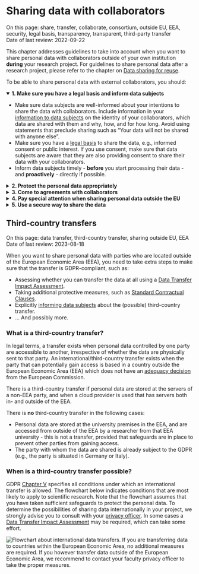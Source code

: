 # Sharing data with collaborators {#data-sharing-collaboration}

:::keywords
On this page: share, transfer, collaborate, consortium, outside EU, EEA, 
security, legal basis, transparency, transparent, third-party transfer    
Date of last review: 2022-09-22
:::

This chapter addresses guidelines to take into account when you want to share 
personal data with collaborators outside of your own institution **during** 
your research project. For guidelines to share personal data after a research 
project, please refer to the chapter on [Data sharing for reuse](#data-sharing-reuse). 

To be able to share personal data with external collaborators, you should:  

<details open="true"><summary><b>1. Make sure you have a legal basis and 
inform data subjects</b></summary>
  <div><ul>
      <li>Make sure data subjects are well-informed about your intentions to 
      share the data with collaborators. Include information in your 
      [information to data subjects](#privacy-notices) on the identity of your 
      collaborators, which data are shared with them and why, how, and for how 
      long. Avoid using statements that preclude sharing such as "Your data 
      will not be shared with anyone else".</li>
      <li>Make sure you have a [legal basis](#legal-basis) to 
      share the data, e.g., informed consent or public interest. If you use 
      consent, make sure that data subjects are aware that they are also 
      providing consent to share their data with your collaborators.</li>
      <li>Inform data subjects timely - <b>before</b> you start processing 
      their data - and <b>proactively</b> - directly if possible.</li>
    </ul>
  </div>
</details>

<details><summary><b>2. Protect the personal data appropriately</b></summary>
<div><ul>
      <li>[Assess the risks](#risk-assessment) of sharing the 
      data and the measures you will take to mitigate those in your 
      [Data Management Plan](https://www.uu.nl/en/research/research-data-management/guides/data-management-planning){target="_blank"}, 
      [privacy scan](#privacy-scan), or if applicable, 
      [Data Protection Impact Assessment](#dpia). 
      This is especially important if you will share your data with 
      collaborators outside of the European Economic Area.</li>
      <li>Share only the data that the collaborator needs (data minimisation), 
      for example by deleting unnecessary data, pseudonymising the data, and 
      sharing only with those who need access to the data.</li>
      <li>Make sure data subjects can still exercise their 
      [data subjects' rights](#data-subject-rights). For example, 
      if a data subject withdraws their consent, not only you, but also your 
      collaborators will have to stop processing the data subject’s personal 
      data. It is important to make clear how you and them will do so.</li>
</ul></div>
</details>

<details><summary><b>3. Come to agreements with collaborators</b></summary>
<div>
  In order to protect the personal data effectively, it is important to 
  determine which role every collaborator has: 
  [controller or processor](#definitions)? And if there are 
  multiple controllers, are they separate or joint controllers? For example, 
  in many collaborative research projects (e.g., in consortia), there are 
  multiple controllers that collectively determine why (e.g., research 
  question) and how (e.g., methods) to process personal data. These parties 
  are then joint controllers, and agreements need to be made in a 
  [joint controllers agreement](#joint-controller-agreement).
  <br><br>
  In any collaboration in which data are shared, you need to 
  ([art. 26](https://gdpr-info.eu/art-26-gdpr/){target="_blank"}):
  <ul>
    <li>Come to a formal agreement on:
    <ul>
      <li>The role of each party in the research project</li>
      <li>Respective responsibilities in terms of data protection, such as 
      informing data subjects and handling requests relating to data subjects' 
      rights</li>
      <li>Who is the main point of contact for data subjects</li>
    </ul></li>
    <li>Communicate (the essence of) the agreement to data subjects.</li>
  </ul>
  Your [privacy officer](#support) can help you draw up a valid agreement.
 </div>
</details>

<details><summary><b>4. Pay special attention when sharing personal data outside the EU</b></summary>
<div>
  If you share personal data with international collaborators (for example, 
  with countries that have no 
  [adequacy decision](https://ec.europa.eu/info/law/law-topic/data-protection/international-dimension-data-protection/adequacy-decisions_en){target="_blank"}), 
  you may need to take additional measures. Usually, these measures include 
  drawing up an agreement to make sure the other party is GDPR-compliant and 
  uses the necessary security measures (if you haven’t already done so). 
  Please refer to the page about [international transfers](#third-country-transfer)
  for more information, and contact your 
  [privacy officer](#support) to assist you with international transfers.
</div>
</details>

<details><summary><b>5. Use a secure way to share the data</b></summary>
<div><ul>
  <li><b>Granting access</b>: It is preferable to grant a user access 
          to an existing and safe infrastructure (e.g., add someone to a Yoda 
          group or OneDrive folder), rather than physically sending the data 
          elsewhere. This allows you to keep the data in one place, define 
          specific access rights (read/write), have users authenticate, and 
          easily revoke access to the data after your collaboration has ended. 
          It is also a good idea to take measures to prevent the data from 
          being copied elsewhere.</li><li><b>Transferring data</b>: When it is absolutely necessary to 
          transfer the files to a different location, you must do so securely. 
          Researchers at Utrecht University can use 
          [SURF Filesender](https://filesender.surf.nl){target="_blank"}
          with encryption.</li></ul></div>
</details>


## Third-country transfers {#third-country-transfer}

:::keywords
On this page: data transfer, third-country transfer, sharing outside EU, EEA    
Date of last review: 2023-08-18
:::

When you want to share personal data with parties who are located outside of the
European Economic Area (EEA), you need to take extra steps to make sure that
the transfer is GDPR-compliant, such as:

- Assessing whether you can transfer the data at all using a 
[Data Transfer Impact Assessment](#dtia).
- Taking additional protective measures, such as 
[Standard Contractual Clauses](#scc).
- Explicitly [informing data subjects](#privacy-notices) about the (possible) 
third-country transfer.
- ... And possibly more.

### What is a third-country transfer? {#third-country-transfer-def}

In legal terms, a transfer exists when personal data controlled by one party 
are accessible to another, irrespective of whether the data are physically sent 
to that party. An international/third-country transfer exists when the party 
that can potentially gain access is based in a country outside the European 
Economic Area (EEA) which does not have an 
[adequacy decision](https://ec.europa.eu/info/law/law-topic/data-protection/international-dimension-data-protection/adequacy-decisions_en){target="_blank"}
from the European Commission. 

::::fyi
There is a third-country transfer if personal data are stored at the servers of
a non-EEA party, and when a cloud provider is used that has servers both in-
and outside of the EEA.

There is **no** third-country transfer in the following cases:

- Personal data are stored at the university premises in the EEA, and are 
accessed from outside of the EEA by a researcher from that EEA university - this 
is not a transfer, provided that safeguards are in place to prevent other parties 
from gaining access.
- The party with whom the data are shared is already subject to the GDPR
(e.g., the party is situated in Germany or Italy).
::: 

### When is a third-country transfer possible? {#third-country-transfer-when}

GDPR [Chapter V](https://gdpr-info.eu/chapter-5/){target="_blank"} specifies 
all conditions under which an international transfer is allowed. The flowchart 
below indicates conditions that are most likely to apply to scientific research. 
Note that the flowchart assumes that you have taken sufficient safeguards 
to protect the personal data. To determine the possibilities of sharing data 
internationally in your project, we strongly advise you to consult with your 
[privacy officer](#support). In some cases a 
[Data Transfer Impact Assessment](#dtia) may be required, which can take some 
effort.

<img src="img/international-data-transfer.png" alt="Flowchart about 
international data transfers. If you are transferring data to countries 
within the European Economic Area, no additional measures are required. If 
you however transfer data outside of the European Economic Area, we 
recommend to contact your faculty privacy officer to take the proper 
measures.">